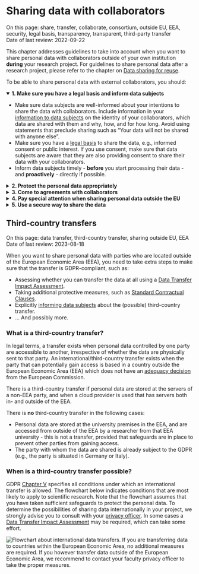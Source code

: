 # Sharing data with collaborators {#data-sharing-collaboration}

:::keywords
On this page: share, transfer, collaborate, consortium, outside EU, EEA, 
security, legal basis, transparency, transparent, third-party transfer    
Date of last review: 2022-09-22
:::

This chapter addresses guidelines to take into account when you want to share 
personal data with collaborators outside of your own institution **during** 
your research project. For guidelines to share personal data after a research 
project, please refer to the chapter on [Data sharing for reuse](#data-sharing-reuse). 

To be able to share personal data with external collaborators, you should:  

<details open="true"><summary><b>1. Make sure you have a legal basis and 
inform data subjects</b></summary>
  <div><ul>
      <li>Make sure data subjects are well-informed about your intentions to 
      share the data with collaborators. Include information in your 
      [information to data subjects](#privacy-notices) on the identity of your 
      collaborators, which data are shared with them and why, how, and for how 
      long. Avoid using statements that preclude sharing such as "Your data 
      will not be shared with anyone else".</li>
      <li>Make sure you have a [legal basis](#legal-basis) to 
      share the data, e.g., informed consent or public interest. If you use 
      consent, make sure that data subjects are aware that they are also 
      providing consent to share their data with your collaborators.</li>
      <li>Inform data subjects timely - <b>before</b> you start processing 
      their data - and <b>proactively</b> - directly if possible.</li>
    </ul>
  </div>
</details>

<details><summary><b>2. Protect the personal data appropriately</b></summary>
<div><ul>
      <li>[Assess the risks](#risk-assessment) of sharing the 
      data and the measures you will take to mitigate those in your 
      [Data Management Plan](https://www.uu.nl/en/research/research-data-management/guides/data-management-planning){target="_blank"}, 
      [privacy scan](#privacy-scan), or if applicable, 
      [Data Protection Impact Assessment](#dpia). 
      This is especially important if you will share your data with 
      collaborators outside of the European Economic Area.</li>
      <li>Share only the data that the collaborator needs (data minimisation), 
      for example by deleting unnecessary data, pseudonymising the data, and 
      sharing only with those who need access to the data.</li>
      <li>Make sure data subjects can still exercise their 
      [data subjects' rights](#data-subject-rights). For example, 
      if a data subject withdraws their consent, not only you, but also your 
      collaborators will have to stop processing the data subject’s personal 
      data. It is important to make clear how you and them will do so.</li>
</ul></div>
</details>

<details><summary><b>3. Come to agreements with collaborators</b></summary>
<div>
  In order to protect the personal data effectively, it is important to 
  determine which role every collaborator has: 
  [controller or processor](#definitions)? And if there are 
  multiple controllers, are they separate or joint controllers? For example, 
  in many collaborative research projects (e.g., in consortia), there are 
  multiple controllers that collectively determine why (e.g., research 
  question) and how (e.g., methods) to process personal data. These parties 
  are then joint controllers, and agreements need to be made in a 
  [joint controllers agreement](#joint-controller-agreement).
  <br><br>
  In any collaboration in which data are shared, you need to 
  ([art. 26](https://gdpr-info.eu/art-26-gdpr/){target="_blank"}):
  <ul>
    <li>Come to a formal agreement on:
    <ul>
      <li>The role of each party in the research project</li>
      <li>Respective responsibilities in terms of data protection, such as 
      informing data subjects and handling requests relating to data subjects' 
      rights</li>
      <li>Who is the main point of contact for data subjects</li>
    </ul></li>
    <li>Communicate (the essence of) the agreement to data subjects.</li>
  </ul>
  Your [privacy officer](#support) can help you draw up a valid agreement.
 </div>
</details>

<details><summary><b>4. Pay special attention when sharing personal data outside the EU</b></summary>
<div>
  If you share personal data with international collaborators (for example, 
  with countries that have no 
  [adequacy decision](https://ec.europa.eu/info/law/law-topic/data-protection/international-dimension-data-protection/adequacy-decisions_en){target="_blank"}), 
  you may need to take additional measures. Usually, these measures include 
  drawing up an agreement to make sure the other party is GDPR-compliant and 
  uses the necessary security measures (if you haven’t already done so). 
  Please refer to the page about [international transfers](#third-country-transfer)
  for more information, and contact your 
  [privacy officer](#support) to assist you with international transfers.
</div>
</details>

<details><summary><b>5. Use a secure way to share the data</b></summary>
<div><ul>
  <li><b>Granting access</b>: It is preferable to grant a user access 
          to an existing and safe infrastructure (e.g., add someone to a Yoda 
          group or OneDrive folder), rather than physically sending the data 
          elsewhere. This allows you to keep the data in one place, define 
          specific access rights (read/write), have users authenticate, and 
          easily revoke access to the data after your collaboration has ended. 
          It is also a good idea to take measures to prevent the data from 
          being copied elsewhere.</li><li><b>Transferring data</b>: When it is absolutely necessary to 
          transfer the files to a different location, you must do so securely. 
          Researchers at Utrecht University can use 
          [SURF Filesender](https://filesender.surf.nl){target="_blank"}
          with encryption.</li></ul></div>
</details>


## Third-country transfers {#third-country-transfer}

:::keywords
On this page: data transfer, third-country transfer, sharing outside EU, EEA    
Date of last review: 2023-08-18
:::

When you want to share personal data with parties who are located outside of the
European Economic Area (EEA), you need to take extra steps to make sure that
the transfer is GDPR-compliant, such as:

- Assessing whether you can transfer the data at all using a 
[Data Transfer Impact Assessment](#dtia).
- Taking additional protective measures, such as 
[Standard Contractual Clauses](#scc).
- Explicitly [informing data subjects](#privacy-notices) about the (possible) 
third-country transfer.
- ... And possibly more.

### What is a third-country transfer? {#third-country-transfer-def}

In legal terms, a transfer exists when personal data controlled by one party 
are accessible to another, irrespective of whether the data are physically sent 
to that party. An international/third-country transfer exists when the party 
that can potentially gain access is based in a country outside the European 
Economic Area (EEA) which does not have an 
[adequacy decision](https://ec.europa.eu/info/law/law-topic/data-protection/international-dimension-data-protection/adequacy-decisions_en){target="_blank"}
from the European Commission. 

::::fyi
There is a third-country transfer if personal data are stored at the servers of
a non-EEA party, and when a cloud provider is used that has servers both in-
and outside of the EEA.

There is **no** third-country transfer in the following cases:

- Personal data are stored at the university premises in the EEA, and are 
accessed from outside of the EEA by a researcher from that EEA university - this 
is not a transfer, provided that safeguards are in place to prevent other parties 
from gaining access.
- The party with whom the data are shared is already subject to the GDPR
(e.g., the party is situated in Germany or Italy).
::: 

### When is a third-country transfer possible? {#third-country-transfer-when}

GDPR [Chapter V](https://gdpr-info.eu/chapter-5/){target="_blank"} specifies 
all conditions under which an international transfer is allowed. The flowchart 
below indicates conditions that are most likely to apply to scientific research. 
Note that the flowchart assumes that you have taken sufficient safeguards 
to protect the personal data. To determine the possibilities of sharing data 
internationally in your project, we strongly advise you to consult with your 
[privacy officer](#support). In some cases a 
[Data Transfer Impact Assessment](#dtia) may be required, which can take some 
effort.

<img src="img/international-data-transfer.png" alt="Flowchart about 
international data transfers. If you are transferring data to countries 
within the European Economic Area, no additional measures are required. If 
you however transfer data outside of the European Economic Area, we 
recommend to contact your faculty privacy officer to take the proper 
measures.">